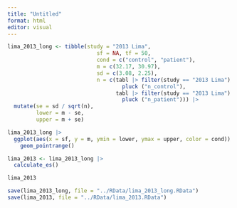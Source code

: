 ```yaml
---
title: "Untitled"
format: html
editor: visual
---
```


```r
lima_2013_long <- tibble(study = "2013 Lima", 
                            sf = NA, tf = 50, 
                            cond = c("control", "patient"), 
                            m = c(32.17, 30.97), 
                            sd = c(3.08, 2.25), 
                            n = c(tabl |> filter(study == "2013 Lima") |> 
                                    pluck ("n_control"),
                                  tabl |> filter(study == "2013 Lima") |> 
                                    pluck ("n_patient"))) |> 
  mutate(se = sd / sqrt(n), 
         lower = m - se, 
         upper = m + se) 

lima_2013_long |>
  ggplot(aes(x = sf, y = m, ymin = lower, ymax = upper, color = cond)) +
    geom_pointrange() 
```

```r
lima_2013 <- lima_2013_long |> 
  calculate_es()

lima_2013
```

```r
save(lima_2013_long, file = "../RData/lima_2013_long.RData")
save(lima_2013, file = "../RData/lima_2013.RData")
```
